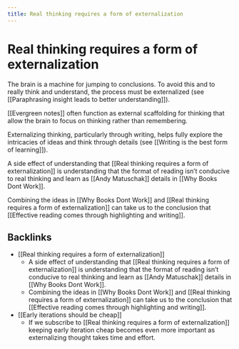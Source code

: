 ```yaml
---
title: Real thinking requires a form of externalization
---
```


# Real thinking requires a form of externalization

The brain is a machine for jumping to conclusions. To avoid this and to really think and understand, the process must be externalized (see [[Paraphrasing insight leads to better understanding]]).

[[Evergreen notes]] often function as external scaffolding for thinking that allow the brain to focus on thinking rather than remembering.

Externalizing thinking, particularly through writing, helps fully explore the intricacies of ideas and think through details (see [[Writing is the best form of learning]]).

A side effect of understanding that [[Real thinking requires a form of externalization]] is understanding that the format of reading isn’t conducive to real thinking and learn as [[Andy Matuschak]] details in [[Why Books Dont Work]].

Combining the ideas in [[Why Books Dont Work]] and [[Real thinking requires a form of externalization]] can take us to the conclusion that [[Effective reading comes through highlighting and writing]].

## Backlinks
* [[Real thinking requires a form of externalization]]
	* A side effect of understanding that [[Real thinking requires a form of externalization]] is understanding that the format of reading isn’t conducive to real thinking and learn as [[Andy Matuschak]] details in [[Why Books Dont Work]].
	* Combining the ideas in [[Why Books Dont Work]] and [[Real thinking requires a form of externalization]] can take us to the conclusion that [[Effective reading comes through highlighting and writing]].
* [[Early iterations should be cheap]]
	* If we subscribe to [[Real thinking requires a form of externalization]] keeping early iteration cheap becomes even more important as externalizing thought takes time and effort.

